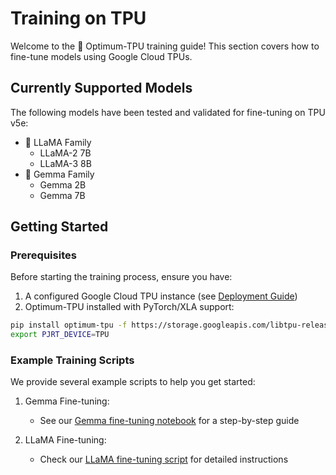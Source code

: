# Training on TPU

Welcome to the 🤗 Optimum-TPU training guide! This section covers how to fine-tune models using Google Cloud TPUs.

## Currently Supported Models

The following models have been tested and validated for fine-tuning on TPU v5e:

- 🦙 LLaMA Family
  - LLaMA-2 7B
  - LLaMA-3 8B
- 💎 Gemma Family
  - Gemma 2B
  - Gemma 7B

## Getting Started

### Prerequisites

Before starting the training process, ensure you have:

1. A configured Google Cloud TPU instance (see [Deployment Guide](./deploy))
2. Optimum-TPU installed with PyTorch/XLA support:
```bash
pip install optimum-tpu -f https://storage.googleapis.com/libtpu-releases/index.html
export PJRT_DEVICE=TPU
```

### Example Training Scripts

We provide several example scripts to help you get started:

1. Gemma Fine-tuning:
   - See our [Gemma fine-tuning notebook](https://github.com/huggingface/optimum-tpu/blob/main/examples/language-modeling/gemma_tuning.ipynb) for a step-by-step guide

2. LLaMA Fine-tuning:
   - Check our [LLaMA fine-tuning script](https://github.com/huggingface/optimum-tpu/blob/main/examples/language-modeling/llama_tuning.ipynb) for detailed instructions